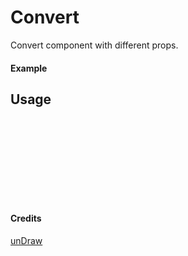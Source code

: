 
<Meta of={Convert} title="unDraw/Convert" />

# Convert

Convert component with different props.

#### Example

<Canvas of={Convert.Primary} />

## Usage

```ts
import { Convert } from "yadl-ui";

const Example = () => {
  return (
      <Convert />
  );
};

export default Example;
```

#### Credits
[unDraw](https://undraw.co/illustrations)
